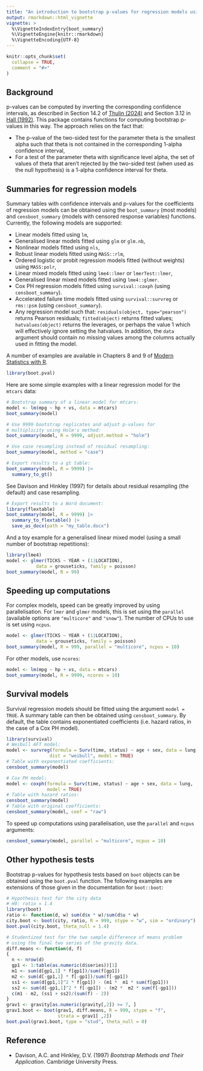 ```yaml
---
title: "An introduction to bootstrap p-values for regression models using the boot.pval package"
output: rmarkdown::html_vignette
vignette: >
  %\VignetteIndexEntry{boot_summary}
  %\VignetteEngine{knitr::rmarkdown}
  %\VignetteEncoding{UTF-8}
---
```


```r
knitr::opts_chunk$set(
  collapse = TRUE,
  comment = "#>"
)
```

## Background
p-values can be computed by inverting the corresponding confidence intervals, as described in Section 14.2 of [Thulin (2024)](https://www.modernstatisticswithr.com/mathschap.html#confintequal) and Section 3.12 in [Hall (1992)](https://link.springer.com/book/10.1007/978-1-4612-4384-7). This package contains functions for computing bootstrap p-values in this way. The approach relies on the fact that:

- The p-value of the two-sided test for the parameter theta is the smallest alpha such that theta is not contained in the corresponding 1-alpha confidence interval,
- For a test of the parameter theta with significance level alpha, the set of values of theta that aren't rejected by the two-sided test (when used as the null hypothesis) is a 1-alpha confidence interval for theta.


## Summaries for regression models
Summary tables with confidence intervals and p-values for the coefficients of regression models can be obtained using the `boot_summary` (most models) and `censboot_summary` (models with censored response variables) functions. Currently, the following models are supported:

- Linear models fitted using `lm`,
- Generalised linear models fitted using `glm` or `glm.nb`,
- Nonlinear models fitted using `nls`,
- Robust linear models fitted using `MASS::rlm`,
- Ordered logistic or probit regression models fitted (without weights) using `MASS:polr`,
- Linear mixed models fitted using `lme4::lmer` or `lmerTest::lmer`,
- Generalised linear mixed models fitted using `lme4::glmer`.
- Cox PH regression models fitted using `survival::coxph` (using `censboot_summary`).
- Accelerated failure time models fitted using `survival::survreg` or `rms::psm` (using `censboot_summary`).
- Any regression model such that: `residuals(object, type="pearson")` returns Pearson residuals; `fitted(object)` returns fitted values; `hatvalues(object)` returns the leverages, or perhaps the value 1 which will effectively ignore setting the hatvalues. In addition, the `data` argument should contain no missing values among the columns actually used in fitting the model.

A number of examples are available in Chapters 8 and 9 of [Modern Statistics with R](https://www.modernstatisticswithr.com/).

```r
library(boot.pval)
```

Here are some simple examples with a linear regression model for the `mtcars` data:

```r
# Bootstrap summary of a linear model for mtcars:
model <- lm(mpg ~ hp + vs, data = mtcars)
boot_summary(model)

# Use 9999 bootstrap replicates and adjust p-values for
# multiplicity using Holm's method:
boot_summary(model, R = 9999, adjust.method = "holm")

# Use case resampling instead of residual resampling:
boot_summary(model, method = "case")

# Export results to a gt table:
boot_summary(model, R = 9999) |>
  summary_to_gt()
```

See Davison and Hinkley (1997) for details about residual resampling (the default) and case resampling.

```r
# Export results to a Word document:
library(flextable)
boot_summary(model, R = 9999) |>
  summary_to_flextable() |> 
  save_as_docx(path = "my_table.docx")
```

And a toy example for a generalised linear mixed model (using a small number of bootstrap repetitions):

```r
library(lme4)
model <- glmer(TICKS ~ YEAR + (1|LOCATION),
           data = grouseticks, family = poisson)
boot_summary(model, R = 99)
```

## Speeding up computations
For complex models, speed can be greatly improved by using parallelisation. For `lmer` and `glmer` models, this is set using the `parallel` (available options are `"multicore"` and `"snow"`). The number of CPUs to use is set using `ncpus`.

```r
model <- glmer(TICKS ~ YEAR + (1|LOCATION),
           data = grouseticks, family = poisson)
boot_summary(model, R = 999, parallel = "multicore", ncpus = 10)
```

For other models, use `ncores`:

```r
model <- lm(mpg ~ hp + vs, data = mtcars)
boot_summary(model, R = 9999, ncores = 10)
```

## Survival models
Survival regression models should be fitted using the argument `model = TRUE`. A summary table can then be obtained using `censboot_summary`. By default, the table contains exponentiated coefficients (i.e. hazard ratios, in the case of a Cox PH model).

```r
library(survival)
# Weibull AFT model:
model <- survreg(formula = Surv(time, status) ~ age + sex, data = lung,
                dist = "weibull", model = TRUE)
# Table with exponentiated coefficients:
censboot_summary(model)

# Cox PH model:
model <- coxph(formula = Surv(time, status) ~ age + sex, data = lung,
               model = TRUE)
# Table with hazard ratios:
censboot_summary(model)
# Table with original coefficients:
censboot_summary(model, coef = "raw")
```

To speed up computations using parallelisation, use the `parallel` and `ncpus` arguments:

```r
censboot_summary(model, parallel = "multicore", ncpus = 10)
```


## Other hypothesis tests
Bootstrap p-values for hypothesis tests based on `boot` objects can be obtained using the `boot.pval` function. The following examples are extensions of those given in the documentation for `boot::boot`:

```r
# Hypothesis test for the city data
# H0: ratio = 1.4
library(boot)
ratio <- function(d, w) sum(d$x * w)/sum(d$u * w)
city.boot <- boot(city, ratio, R = 999, stype = "w", sim = "ordinary")
boot.pval(city.boot, theta_null = 1.4)

# Studentized test for the two sample difference of means problem
# using the final two series of the gravity data.
diff.means <- function(d, f)
{
  n <- nrow(d)
  gp1 <- 1:table(as.numeric(d$series))[1]
  m1 <- sum(d[gp1,1] * f[gp1])/sum(f[gp1])
  m2 <- sum(d[-gp1,1] * f[-gp1])/sum(f[-gp1])
  ss1 <- sum(d[gp1,1]^2 * f[gp1]) - (m1 *  m1 * sum(f[gp1]))
  ss2 <- sum(d[-gp1,1]^2 * f[-gp1]) - (m2 *  m2 * sum(f[-gp1]))
  c(m1 - m2, (ss1 + ss2)/(sum(f) - 2))
}
grav1 <- gravity[as.numeric(gravity[,2]) >= 7, ]
grav1.boot <- boot(grav1, diff.means, R = 999, stype = "f",
                   strata = grav1[ ,2])
boot.pval(grav1.boot, type = "stud", theta_null = 0)
```

## Reference
* Davison, A.C. and Hinkley, D.V. (1997) _Bootstrap Methods and Their Application_. Cambridge University Press.


